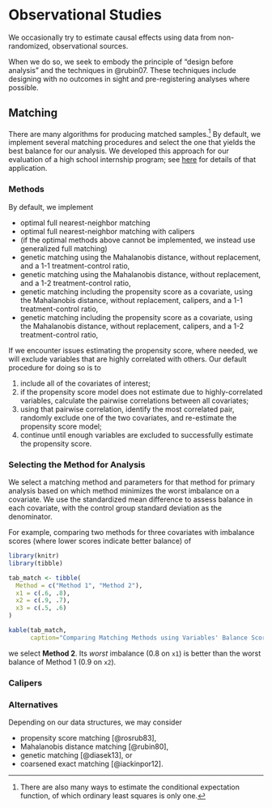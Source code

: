 # Observational Studies

We occasionally try to estimate causal effects using data from non-randomized, observational sources.

When we do so, we seek to embody the principle of "design before analysis" and the techniques in @rubin07. These techniques include designing with no outcomes in sight and pre-registering analyses where possible.

## Matching

There are many algorithms for producing matched samples.^[There are also many ways to estimate the conditional expectation function, of which ordinary least squares is only one.] By default, we implement several matching procedures and select the one that yields the best balance for our analysis. We developed this approach for our evaluation of a high school internship program; see [here](https://thelabprojects.dc.gov/reimagine-dc-high-schools) for details of that application.

### Methods

By default, we implement

* optimal full nearest-neighbor matching
* optimal full nearest-neighbor matching with calipers
* (if the optimal methods above cannot be implemented, we instead use generalized full matching)
* genetic matching using the Mahalanobis distance, without replacement, and a 1-1 treatment-control ratio,
* genetic matching using the Mahalanobis distance, without replacement, and a 1-2 treatment-control ratio,
* genetic matching including the propensity score as a covariate, using the Mahalanobis distance, without replacement, calipers, and a 1-1 treatment-control ratio,
* genetic matching including the propensity score as a covariate, using the Mahalanobis distance, without replacement, calipers, and a 1-2 treatment-control ratio,

If we encounter issues estimating the propensity score, where needed, we will exclude variables that are highly correlated with others. Our default procedure for doing so is to 

1. include all of the covariates of interest; 
2. if the propensity score model does not estimate due to highly-correlated variables, calculate the pairwise correlations between all covariates; 
3. using that pairwise correlation, identify the most correlated pair, randomly exclude one of the two covariates, and re-estimate the propensity score model; 
4. continue until enough variables are excluded to successfully estimate the propensity score.  

### Selecting the Method for Analysis

We select a matching method and parameters for that method for primary analysis based on which method minimizes the worst imbalance on a covariate. We use the standardized mean difference to assess balance in each covariate, with the control group standard deviation as the denominator.

For example, comparing two methods for three covariates with imbalance scores (where lower scores indicate better balance) of 

```r
library(knitr)
library(tibble)

tab_match <- tibble(
  Method = c("Method 1", "Method 2"),
  x1 = c(.6, .8),
  x2 = c(.9, .7),
  x3 = c(.5, .6)
)

kable(tab_match, 
      caption="Comparing Matching Methods using Variables' Balance Scores")
```

we select **Method 2**. Its _worst_ imbalance (0.8 on `x1`) is better than the worst balance of Method 1 (0.9 on `x2`).

### Calipers


### Alternatives

Depending on our data structures, we may consider 

* propensity score matching [@rosrub83], 
* Mahalanobis distance matching [@rubin80], 
* genetic matching [@diasek13], or 
* coarsened exact matching [@iackinpor12].

